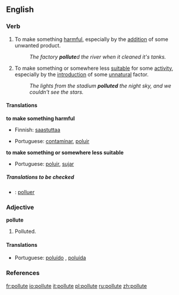 ==English==

===Verb===
{{en-infl-reg-other-e|pollut|e|}}

# {{transitive}} To make something [[harmful]], especially by the [[addition]] of some unwanted product.
#: ''The factory '''pollute'''d the river when it cleaned it's tanks.''
# {{transitive}} To make something or somewhere less [[suitable]] for some [[activity]], especially by the [[introduction]] of some [[unnatural]] factor.
#: ''The lights from the stadium '''polluted''' the night sky, and we couldn't see the stars.''

====Translations====
'''to make something harmful'''
{{top}}
*Finnish: [[saastuttaa]]
{{mid}}
*Portuguese: [[contaminar]], [[poluir]]
{{bottom}}

'''to make something or somewhere less suitable'''
{{top}}
*Portuguese: [[poluir]], [[sujar]]
{{mid}}
{{bottom}}

=====Translations to be checked=====
{{checktrans}}
*{{ttbc|Interlingua}}: [[polluer]]

===Adjective===
'''pollute'''

# {{rare}} Polluted.

====Translations====
*Portuguese: [[poluído]] {{m}}, [[poluída]] {{f}}

===References===
{{R:Webster 1913}}

[[fr:pollute]]
[[io:pollute]]
[[it:pollute]]
[[pl:pollute]]
[[ru:pollute]]
[[zh:pollute]]